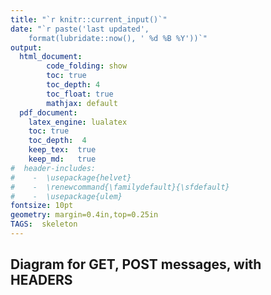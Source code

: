```yaml
---
title: "`r knitr::current_input()`"
date: "`r paste('last updated', 
    format(lubridate::now(), ' %d %B %Y'))`"
output:   
  html_document:  
        code_folding: show
        toc: true 
        toc_depth: 4
        toc_float: true
        mathjax: default
  pdf_document:   
    latex_engine: lualatex  
    toc: true
    toc_depth:  4   
    keep_tex:  true
    keep_md:   true
#  header-includes:  
#    -  \usepackage{helvet}  
#    -  \renewcommand{\familydefault}{\sfdefault}  
#    -  \usepackage{ulem}
fontsize: 10pt   
geometry: margin=0.4in,top=0.25in   
TAGS:  skeleton
---
```



##  Diagram for GET, POST messages, with HEADERS
